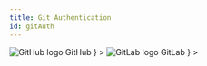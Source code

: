 ```yaml
---
title: Git Authentication
id: gitAuth
---
```



<Tabs groupId="git_provider" defaultValue="github" queryString>
    <TabItem
      attributes={{className: styles.github}}
      value="github"
      label={
        <div className="git-tab">
          <img src="https://assets.kubefirst.com/console/github.svg" alt="GitHub logo" />
          <span>GitHub</span>
        </div>
      }
    >
      <GitHubTokens />
    </TabItem>
    <TabItem
      value="gitlab"
      attributes={{className: styles.gitlab}}
      label={
        <div className="git-tab">
          <img src="https://assets.kubefirst.com/console/gitlab.svg" alt="GitLab logo" />
          <span>GitLab</span>
        </div>
      }
    >
      <GitLabTokens name="GitHub" />
    </TabItem>
</Tabs>
